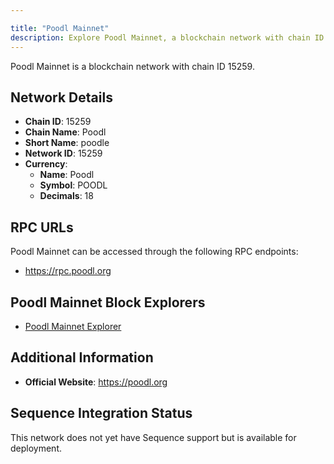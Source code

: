 ```yaml
---

title: "Poodl Mainnet"
description: Explore Poodl Mainnet, a blockchain network with chain ID 15259. Learn about its native currency, Poodl, and how to interact with the network.
---
```




Poodl Mainnet is a blockchain network with chain ID 15259.

## Network Details

- **Chain ID**: 15259
- **Chain Name**: Poodl
- **Short Name**: poodle
- **Network ID**: 15259
- **Currency**: 
  - **Name**: Poodl
  - **Symbol**: POODL
  - **Decimals**: 18

## RPC URLs

Poodl Mainnet can be accessed through the following RPC endpoints:

- https://rpc.poodl.org

## Poodl Mainnet Block Explorers

- [Poodl Mainnet Explorer](https://explorer.poodl.org)

## Additional Information

- **Official Website**: https://poodl.org

## Sequence Integration Status

This network does not yet have Sequence support but is available for deployment.
